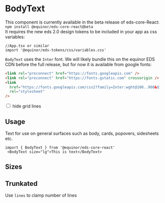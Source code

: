 
<Meta of={ComponentStories} />

# BodyText
This component is currently available in the beta release of eds-core-React: <br />
`npm install @equinor/eds-core-react@beta` <br />
It requires the new eds 2.0 design tokens to be included in your app as css variables:
```tsx
//App.tsx or similar
import '@equinor/eds-tokens/css/variables.css'
```
`BodyText` uses the `Inter` font. We will likely bundle this on the equinor EDS CDN before the full release, but for now it is available from google fonts:
```html
<link rel="preconnect" href="https://fonts.googleapis.com" />
<link rel="preconnect" href="https://fonts.gstatic.com" crossorigin />
<link
  href="https://fonts.googleapis.com/css2?family=Inter:wght@100..900&display=swap"
  rel="stylesheet"
/>
```
<label className="hide-grid-lines">
  <input className="hide-grid-lines__input" type="checkbox" />
  <UIText className="sb-unstyled">hide grid lines</UIText>
</label>
<Primary />
<Controls />

## Usage
Text for use on general surfaces such as body, cards, popovers, sidesheets etc.

```tsx
import { BodyText } from '@equinor/eds-core-react'
 <BodyText size="lg">This is text</BodyText>
```
<Canvas of={ComponentStories.Demo} />

## Sizes

<Canvas of={ComponentStories.Sizes} />

## Trunkated
Use `lines` to clamp number of lines  
<Canvas of={ComponentStories.Trunkated} />


